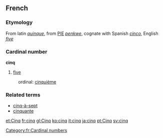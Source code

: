 ==French==
===Etymology===
From latin ''[[quinque]]'', from [[PIE]] ''[[penkwe]]'', cognate with Spanish ''[[cinco]]'', English ''[[five]]''
===Cardinal number===
'''cinq'''

# [[five]]

:ordinal: [[cinquième]]

===Related terms===
*[[cinq-à-sept]]
*[[cinquante]]

[[Category:fr:Cardinal numbers]]

[[et:Cinq]]
[[fr:cinq]]
[[gl:Cinq]]
[[ko:cinq]]
[[it:cinq]]
[[ja:cinq]]
[[pt:Cinq]]
[[sv:cinq]]